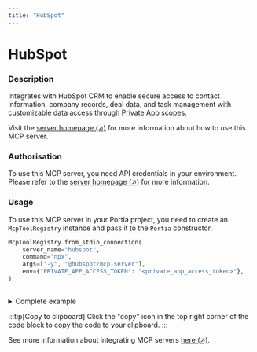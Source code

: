 ```yaml
---
title: "HubSpot"
---
```

<!-- WARNING: This file is auto-generated by generate_tool_docs.py. Do not edit manually. -->


# HubSpot

### Description

Integrates with HubSpot CRM to enable secure access to contact information, company records, deal data, and task management with customizable data access through Private App scopes.

Visit the [server homepage (↗)](https://www.npmjs.com/package/@hubspot/mcp-server) for more information about how to use this MCP server.

### Authorisation

To use this MCP server, you need API credentials in your environment. Please refer to the [server homepage (↗)](https://www.npmjs.com/package/@hubspot/mcp-server) for more information.

### Usage

To use this MCP server in your Portia project, you need to create an `McpToolRegistry` instance and pass it to the `Portia` constructor.

```python
McpToolRegistry.from_stdio_connection(
    server_name="hubspot",
    command="npx",
    args=["-y", "@hubspot/mcp-server"],
    env={"PRIVATE_APP_ACCESS_TOKEN": "<private_app_access_token>"},
)
                    
```

<details>
<summary>Complete example</summary>

Equip your `Portia` instance with the tools from the MCP server, in addition to the default tools from the `DefaultToolRegistry`:

```python
from portia import DefaultToolRegistry, McpToolRegistry, Portia, Config

config = Config.from_default()
tool_registry = DefaultToolRegistry(config) +  McpToolRegistry.from_stdio_connection(
    server_name="hubspot",
    command="npx",
    args=["-y", "@hubspot/mcp-server"],
    env={"PRIVATE_APP_ACCESS_TOKEN": "<private_app_access_token>"},
)
                    

portia = Portia(config=config, tools=tool_registry)
```

</details>

:::tip[Copy to clipboard]
Click the "copy" icon in the top right corner of the code block to copy the code to your clipboard.
:::

See more information about integrating MCP servers [here (↗)](/mcp-servers).

